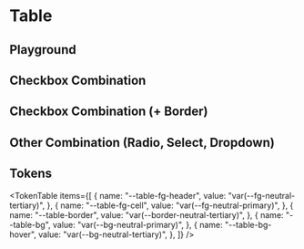 



<Meta title="Table" of={TableStories} />

# Table

<ThemeSelect />

## Playground

## Checkbox Combination

<Canvas of={TableStories.Default} />

## Checkbox Combination (+ Border)

<Canvas of={TableStories.Bordered} />

## Other Combination (Radio, Select, Dropdown)

<Canvas of={TableStories.Other} />

## Tokens

<TokenTable
  items={[
    {
      name: "--table-fg-header",
      value: "var(--fg-neutral-tertiary)",
    },
    {
      name: "--table-fg-cell",
      value: "var(--fg-neutral-primary)",
    },
    {
      name: "--table-border",
      value: "var(--border-neutral-tertiary)",
    },
    {
      name: "--table-bg",
      value: "var(--bg-neutral-primary)",
    },
    {
      name: "--table-bg-hover",
      value: "var(--bg-neutral-tertiary)",
    },
  ]}
/>

<Toaster position="bottom-right" />
